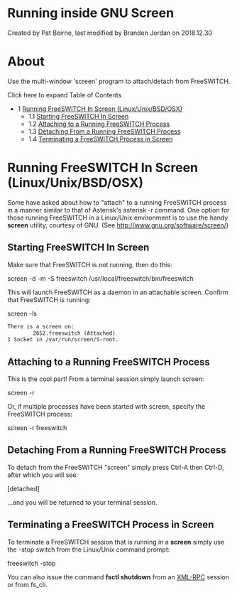 
# Running inside GNU Screen 

 Created by  Pat Beirne, last modified by  Branden Jordan on 2018.12.30

# About

Use the multi-window 'screen' program to attach/detach from FreeSWITCH.

Click here to expand Table of Contents

* 1 [Running FreeSWITCH In Screen (Linux/Unix/BSD/OSX)](#running-freeswitch-in-screen-linuxunixbsdosx)  
   * 1.1 [Starting FreeSWITCH In Screen](#starting-freeswitch-in-screen)  
   * 1.2 [Attaching to a Running FreeSWITCH Process](#attaching-to-a-running-freeswitch-process)  
   * 1.3 [Detaching From a Running FreeSWITCH Process](#detaching-from-a-running-freeswitch-process)  
   * 1.4 [Terminating a FreeSWITCH Process in Screen](#terminating-a-freeswitch-process-in-screen)

# Running FreeSWITCH In Screen (Linux/Unix/BSD/OSX)

Some have asked about how to "attach" to a running FreeSWITCH process in a manner similar to that of Asterisk's asterisk -r command. One option for those running FreeSWITCH in a Linux/Unix environment is to use the handy **screen** utility, courtesy of GNU. (See <http://www.gnu.org/software/screen/>) 

## Starting FreeSWITCH In Screen

Make sure that FreeSWITCH is not running, then do this:

screen -d -m -S freeswitch /usr/local/freeswitch/bin/freeswitch

This will launch FreeSWITCH as a daemon in an attachable screen. Confirm that FreeSWITCH is running:

screen -ls

```xml
There is a screen on:
        2652.freeswitch (Attached)
1 Socket in /var/run/screen/S-root.
```

## Attaching to a Running FreeSWITCH Process

This is the cool part! From a terminal session simply launch screen:

screen -r

Or, if multiple processes have been started with screen, specify the FreeSWITCH process:

screen -r freeswitch

## Detaching From a Running FreeSWITCH Process

To detach from the FreeSWITCH "screen" simply press Ctrl-A then Ctrl-D, after which you will see:

[detached]

...and you will be returned to your terminal session. 

## Terminating a FreeSWITCH Process in Screen

To terminate a FreeSWITCH session that is running in a **screen** simply use the -stop switch from the Linux/Unix command prompt:

freeswitch -stop

You can also issue the command **fsctl shutdown** from an [XML-RPC](../Modules/mod_xml_rpc_1048928.mdx#about) session or from fs\_cli. 


